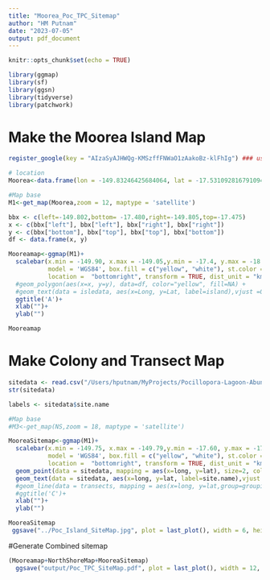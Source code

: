 ```yaml
---
title: "Moorea_Poc_TPC_Sitemap"
author: "HM Putnam"
date: "2023-07-05"
output: pdf_document
---
```


```r
knitr::opts_chunk$set(echo = TRUE)
```


```r
library(ggmap)
library(sf)
library(ggsn)
library(tidyverse)
library(patchwork)
```

# Make the Moorea Island Map
```r
register_google(key = "AIzaSyAJHWQg-KMSzffFNWaO1zAakoBz-klFhIg") ### use your own API

# location
Moorea<-data.frame(lon = -149.83246425684064, lat = -17.531092816791094)

#Map base
M1<-get_map(Moorea,zoom = 12, maptype = 'satellite')

bbx <- c(left=-149.802,bottom= -17.480,right=-149.805,top=-17.475)
x <- c(bbx["left"], bbx["left"], bbx["right"], bbx["right"])
y <- c(bbx["bottom"], bbx["top"], bbx["top"], bbx["bottom"])
df <- data.frame(x, y)

Mooreamap<-ggmap(M1)+
  scalebar(x.min = -149.90, x.max = -149.05,y.min = -17.4, y.max = -18.0,
           model = 'WGS84', box.fill = c("yellow", "white"), st.color = "white",
           location =  "bottomright", transform = TRUE, dist_unit = "km", dist = 10) +
  #geom_polygon(aes(x=x, y=y), data=df, color="yellow", fill=NA) +
  #geom_text(data = isledata, aes(x=Long, y=Lat, label=island),vjust =0,size=4, color = 'yellow')+
  ggtitle('A')+
  xlab("")+
  ylab("")

Mooreamap

```
<!-- # Make the North Shore Map -->
<!-- ```{r } -->

<!-- # location -->
<!-- NorthShore<-data.frame(lon = -149.80690, lat = -17.47708) -->

<!-- #Map base -->
<!-- M2<-get_map(NorthShore,zoom = 15, maptype = 'satellite') -->

<!-- bbx <- c(left=-149.805,bottom= -17.478,right=-149.809,top=-17.475) -->
<!-- x <- c(bbx["left"], bbx["left"], bbx["right"], bbx["right"]) -->
<!-- y <- c(bbx["bottom"], bbx["top"], bbx["top"], bbx["bottom"]) -->
<!-- df <- data.frame(x, y) -->

<!-- bbx["left"] -->
<!-- bbx["right"] -->
<!-- bbx["top"] -->
<!-- bbx["bottom"] -->

<!-- NorthShoreMap<-ggmap(M2)+ -->
<!--   scalebar(x.min = -149.90, x.max = -149.05,y.min = -17.4, y.max = -18.0, -->
<!--            model = 'WGS84', box.fill = c("gray", "white"), st.color = "white", -->
<!--            location =  "bottomright", transform = TRUE, dist_unit = "km", dist = 10) + -->
<!--   geom_polygon(aes(x=x, y=y), data=df, color="yellow", fill=NA) + -->
<!--   #geom_text(data = isledata, aes(x=Long, y=Lat, label=island),vjust =0,size=4, color = 'yellow')+ -->
<!--   ggtitle('B')+ -->
<!--   xlab("")+ -->
<!--   ylab("") -->

<!-- NorthShoreMap -->

<!-- ``` -->


# Make Colony and Transect Map
```r
sitedata <- read.csv("/Users/hputnam/MyProjects/Pocillopora-Lagoon-Abundance/transect.site.coords.csv")
str(sitedata)

labels <- sitedata$site.name

#Map base
#M3<-get_map(NS,zoom = 18, maptype = 'satellite')

MooreaSitemap<-ggmap(M1)+
  scalebar(x.min = -149.75, x.max = -149.79,y.min = -17.60, y.max = -17.58,
           model = 'WGS84', box.fill = c("yellow", "white"), st.color = "white",st.dist=0.3,
           location =  "bottomright", transform = TRUE, dist_unit = "km", dist = 1) +
  geom_point(data = sitedata, mapping = aes(x=long, y=lat), size=2, color="yellow")+
  geom_text(data = sitedata, aes(x=long, y=lat, label=site.name),vjust = -2,size=3, color="yellow")+
  #geom_line(data = transects, mapping = aes(x=long, y=lat,group=grouping), size=0.5, color="black")+
  #ggtitle('C')+
  xlab("")+
  ylab("")

MooreaSitemap
 ggsave("../Poc_Island_SiteMap.jpg", plot = last_plot(), width = 6, height = 6)
```


#Generate Combined sitemap
```r
(Mooreamap+NorthShoreMap+MooreaSitemap) 
  ggsave("output/Poc_TPC_SiteMap.pdf", plot = last_plot(), width = 12, height = 6)

```